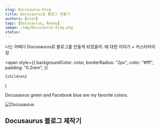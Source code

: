 ```yaml
---
slug: Docusaurus-blog
title: Docusaurus로 블로그 만들기
authors: [suin]
tags: [Docusaurus, Ready]
image: /img/Docusaurus-blog.png
status:
---
```


나는 어쩌다 Docusaurus로 블로그를 만들게 되었을까..에 대한 이야기 + 커스터마이징

<!--truncate-->

  <span
    style={{
      backgroundColor: color,
      borderRadius: "2px",
      color: "#fff",
      padding: "0.2rem",
    }}
  >
    {children}
  </span>
)

<Highlight color='#25c2a0'>Docusaurus green</Highlight> and
<Highlight color='#1877F2'>Facebook blue</Highlight> are my favorite colors.

![Docusaurus](/img/Docusaurus-blog.png)

## Docusaurus 블로그 제작기
